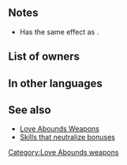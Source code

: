 {{Weapon Infobox
|tagid=SID_カサブランカ
|weaponType=Lance
|weaponName={{PAGENAME}}
|might=10
|range=1
|effect=If foe uses bow, dagger, magic, or staff, neutralizes foe's bonuses (from skills like Fortify, Rally, etc.) during combat.
|cost=200
|statModifiers=0,10,0,0,0
|exclusive=0
|next=Casa Blanca+
|promotionRarity=5
|promotionTier=1
|required=Steel Lance
|properties=
}}
==Notes==
* Has the same effect as {{Pt|Dull Ranged 3}}.
{{Bonus neutralization}}
==List of owners==
{{Skill Hero List}}

==In other languages==
{{OtherLanguages
|japanese=カサブランカ
|german=Weiße Lilie
|spanishEU=Casablanca
|spanishLA=Casablanca
|french=Casablanca
|italian=Casablanca
|chineseTW=卡薩布蘭卡
|portuguese=Casablanca
}}
==See also==
* [[Love Abounds Weapons]]
* [[Skills that neutralize bonuses]]
{{Weapons Navbox}}
[[Category:Love Abounds weapons]]